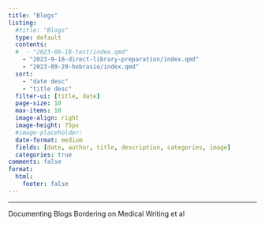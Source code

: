 ---
title: "Blogs"
listing:
  #title: "Blogs"
  type: default
  contents: 
  #  - "2023-08-18-test/index.qmd"
    - "2023-9-18-direct-library-preparation/index.qmd"
    - "2023-09-29-hobrasio/index.qmd"
  sort: 
    - "date desc"
    - "title desc"
  filter-ui: [title, date]
  page-size: 10
  max-items: 10
  image-align: right
  image-height: 75px
  #image-placeholder:
  date-format: medium
  fields: [date, author, title, description, categories, image]
  categories: true
comments: false
format: 
  html: 
    footer: false
---

----------------------------------------

Documenting Blogs Bordering on Medical Writing et al
